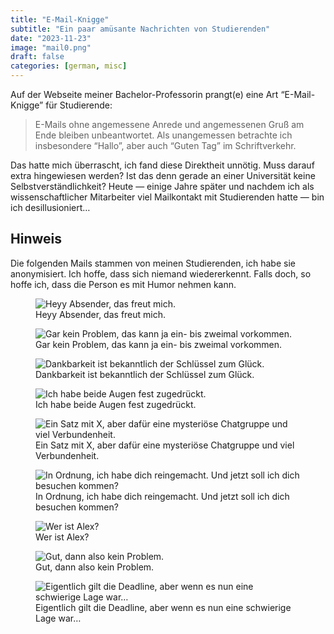 ```yaml
---
title: "E-Mail-Knigge"
subtitle: "Ein paar amüsante Nachrichten von Studierenden"
date: "2023-11-23"
image: "mail0.png"
draft: false
categories: [german, misc]
---
```


Auf der Webseite meiner Bachelor-Professorin prangt(e) eine Art "E-Mail-Knigge" für Studierende:

> E-Mails ohne angemessene Anrede und angemessenen Gruß am Ende bleiben unbeantwortet. Als unangemessen betrachte ich insbesondere "Hallo", aber auch "Guten Tag" im Schriftverkehr.

Das hatte mich überrascht, ich fand diese Direktheit unnötig. Muss darauf extra hingewiesen werden? Ist das denn gerade an einer Universität keine Selbstverständlichkeit? Heute --- einige Jahre später und nachdem ich als wissenschaftlicher Mitarbeiter viel Mailkontakt mit Studierenden hatte --- bin ich desillusioniert...

::: {.callout-note appearance="simple"}

## Hinweis

Die folgenden Mails stammen von meinen Studierenden, ich habe sie anonymisiert. Ich hoffe, dass sich niemand wiedererkennt. Falls doch, so hoffe ich, dass die Person es mit Humor nehmen kann.

:::

![Heyy Absender, das freut mich.](mail1.png)

![Gar kein Problem, das kann ja ein- bis zweimal vorkommen.](mail2.png)

![Dankbarkeit ist bekanntlich der Schlüssel zum Glück.](mail3.png)

![Ich habe beide Augen fest zugedrückt.](mail4.png)

![Ein Satz mit X, aber dafür eine mysteriöse Chatgruppe und viel Verbundenheit.](mail5.png)

![In Ordnung, ich habe dich reingemacht. Und jetzt soll ich dich besuchen kommen?](mail6.png)

![Wer ist Alex?](mail7.png)

![Gut, dann also kein Problem.](mail8.png)

![Eigentlich gilt die Deadline, aber wenn es nun eine schwierige Lage war...](mail9.png)
